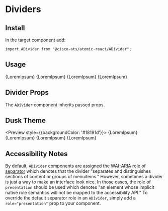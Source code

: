 

<Meta title="Components/Dividers" component={ADivider} />

# Dividers

## Install

In the target component add:

```
import ADivider from "@cisco-ats/atomic-react/ADivider";
```

## Usage

<Preview>
  <AApp>
    {LoremIpsum}
    <ADivider />
    {LoremIpsum}
    <ADivider light />
    {LoremIpsum}
    <ADivider lighter />
    {LoremIpsum}
  </AApp>
</Preview>

## Divider Props

The `ADivider` component inherits passed props.

<Props of={ADivider} />

## Dusk Theme

<Preview style={{backgroundColor: '#18191d'}}>
  <AApp theme="dusk">
    {LoremIpsum}
    <ADivider />
    {LoremIpsum}
    <ADivider light />
    {LoremIpsum}
    <ADivider lighter />
    {LoremIpsum}
  </AApp>
</Preview>

## Accessibility Notes

By default, `ADivider` components are assigned the [WAI-ARIA](https://www.w3.org/WAI/standards-guidelines/aria/) role of [separator](https://www.w3.org/TR/wai-aria/#separator) which denotes that the divider "separates and distinguishes sections of content or groups of menuitems." However, sometimes a divider is just a way to make an interface look nice. In those cases, the role of `presentation` should be used which denotes "an element whose implicit native role semantics will not be mapped to the accessibility API." To override the default separator role in an `ADivider`, simply add a `role="presentation"` prop to your component.
